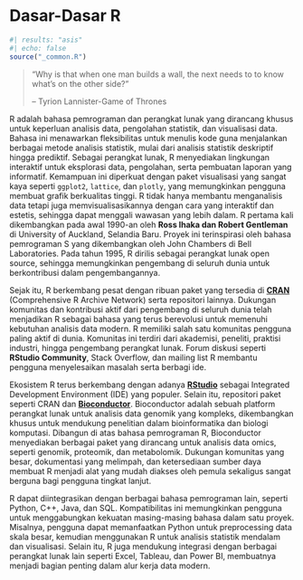 # Dasar-Dasar R {#sec-basic-R-intro .unnumbered}

```r
#| results: "asis"
#| echo: false
source("_common.R")
```

> "Why is that when one man builds a wall, the next needs to to know what's on the other side?"
>
> -- Tyrion Lannister-Game of Thrones

R adalah bahasa pemrograman dan perangkat lunak yang dirancang khusus untuk keperluan analisis data, pengolahan statistik, dan visualisasi data. Bahasa ini menawarkan fleksibilitas untuk menulis kode guna menjalankan berbagai metode analisis statistik, mulai dari analisis statistik deskriptif hingga prediktif. Sebagai perangkat lunak, R menyediakan lingkungan interaktif untuk eksplorasi data, pengolahan, serta pembuatan laporan yang informatif. Kemampuan ini diperkuat dengan paket visualisasi yang sangat kaya seperti `ggplot2`, `lattice`, dan `plotly`, yang memungkinkan pengguna membuat grafik berkualitas tinggi. R tidak hanya membantu menganalisis data tetapi juga memvisualisasikannya dengan cara yang interaktif dan estetis, sehingga dapat menggali wawasan yang lebih dalam. R pertama kali dikembangkan pada awal 1990-an oleh **Ross Ihaka dan Robert Gentleman** di University of Auckland, Selandia Baru. Proyek ini terinspirasi oleh bahasa pemrograman S yang dikembangkan oleh John Chambers di Bell Laboratories. Pada tahun 1995, R dirilis sebagai perangkat lunak open source, sehingga memungkinkan pengembang di seluruh dunia untuk berkontribusi dalam pengembangannya.

Sejak itu, R berkembang pesat dengan ribuan paket yang tersedia di [**CRAN**](https://cran.r-project.org/) (Comprehensive R Archive Network) serta repositori lainnya. Dukungan komunitas dan kontribusi aktif dari pengembang di seluruh dunia telah menjadikan R sebagai bahasa yang terus berevolusi untuk memenuhi kebutuhan analisis data modern. R memiliki salah satu komunitas pengguna paling aktif di dunia. Komunitas ini terdiri dari akademisi, peneliti, praktisi industri, hingga pengembang perangkat lunak. Forum diskusi seperti **RStudio Community**, Stack Overflow, dan mailing list R membantu pengguna menyelesaikan masalah serta berbagi ide.

Ekosistem R terus berkembang dengan adanya [**RStudio**](https://posit.co/download/rstudio-desktop/) sebagai Integrated Development Environment (IDE) yang populer. Selain itu, repositori paket seperti CRAN dan [**Bioconductor**](https://www.bioconductor.org/). Bioconductor adalah sebuah platform perangkat lunak untuk analisis data genomik yang kompleks, dikembangkan khusus untuk mendukung penelitian dalam bioinformatika dan biologi komputasi. Dibangun di atas bahasa pemrograman R, Bioconductor menyediakan berbagai paket yang dirancang untuk analisis data omics, seperti genomik, proteomik, dan metabolomik. Dukungan komunitas yang besar, dokumentasi yang melimpah, dan ketersediaan sumber daya membuat R menjadi alat yang mudah diakses oleh pemula sekaligus sangat berguna bagi pengguna tingkat lanjut.

R dapat diintegrasikan dengan berbagai bahasa pemrograman lain, seperti Python, C++, Java, dan SQL. Kompatibilitas ini memungkinkan pengguna untuk menggabungkan kekuatan masing-masing bahasa dalam satu proyek. Misalnya, pengguna dapat memanfaatkan Python untuk preprocessing data skala besar, kemudian menggunakan R untuk analisis statistik mendalam dan visualisasi. Selain itu, R juga mendukung integrasi dengan berbagai perangkat lunak lain seperti Excel, Tableau, dan Power BI, membuatnya menjadi bagian penting dalam alur kerja data modern.
